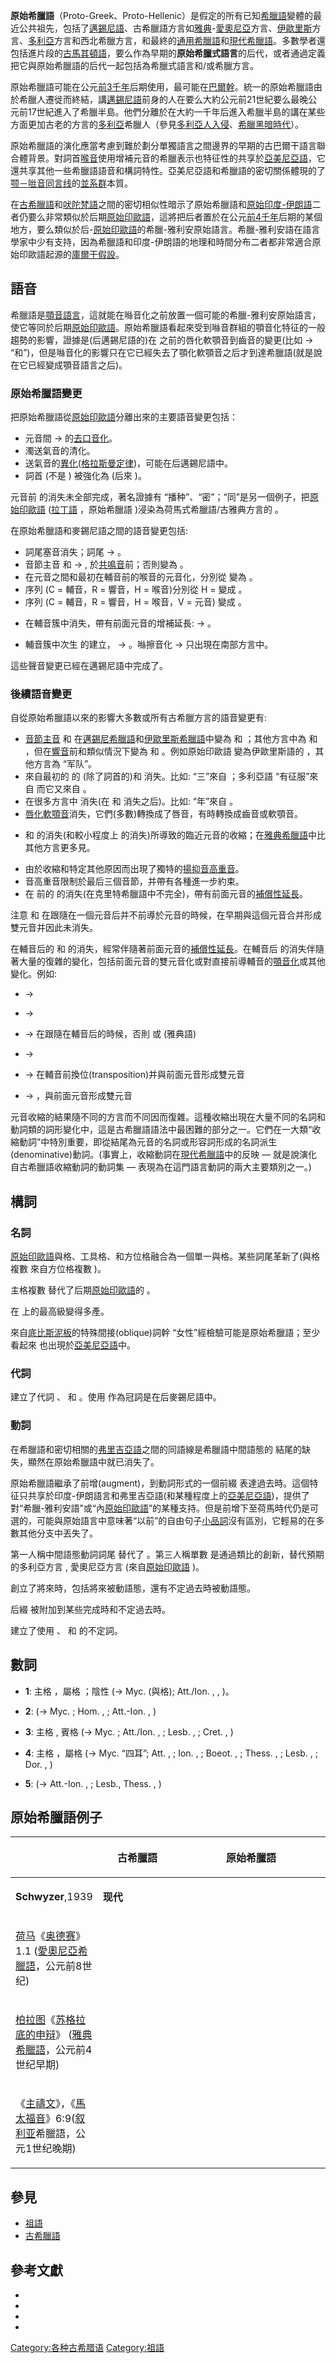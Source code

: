{{For|公元前9世紀至公元6世紀的希腊语言|古希臘語}}
{{roughtranslation|time=2015-08-19T02:07:31+00:00}}

'''原始希臘語'''（Proto-Greek、Proto-Hellenic）是假定的所有已知[[希臘語|希臘語]]變體的最近公共祖先，包括了[[邁錫尼語|邁錫尼語]]、古希臘語方言如[[雅典|雅典]]-[[愛奧尼亞|愛奧尼亞]]方言、[[伊歐里斯|伊歐里斯]]方言、[[多利亞|多利亞]]方言和西北希臘方言，和最終的[[通用希臘語|通用希臘語]]和[[希臘語|現代希臘語]]。多數學者還包括進片段的[[古馬其頓語|古馬其頓語]]，要么作為早期的'''原始希臘式語言'''的后代，或者通過定義把它與原始希臘語的后代一起包括為希臘式語言和/或希臘方言。

原始希臘語可能在公元[[前3千年|前3千年]]后期使用，最可能在[[巴爾幹|巴爾幹]]。統一的原始希臘語由於希臘人遷徙而終結，講[[邁錫尼語|邁錫尼語]]前身的人在要么大約公元前21世紀要么最晚公元前17世紀進入了希臘半島。他們分離於在大約一千年后進入希臘半島的講在某些方面更加古老的方言的[[多利亞|多利亞]]希臘人（參見[[多利亞人入侵|多利亞人入侵]]、[[希臘黑暗時代|希臘黑暗時代]]）。

原始希臘語的演化應當考慮到難於劃分單獨語言之間邊界的早期的古巴爾干語言聯合體背景。對詞首[[喉音理論|喉音]]使用增補元音的希臘表示也特征性的共享於[[亞美尼亞語|亞美尼亞語]]，它還共享其他一些希臘語語音和構詞特性。亞美尼亞語和希臘語的密切關係體現的了[[颚－咝音同言线|颚－咝音同言线]]的[[並系群|並系群]]本質。 

在[[古希臘語|古希臘語]]和[[吠陀梵語|吠陀梵語]]之間的密切相似性暗示了原始希臘語和[[原始印度-伊朗語|原始印度-伊朗語]]二者仍要么非常類似於后期[[原始印歐語|原始印歐語]]，這將把后者置於在公元[[前4千年|前4千年]]后期的某個地方，要么類似於后-[[原始印歐語|原始印歐語]]的希臘-雅利安原始語言。希臘-雅利安語在語言學家中少有支持，因為希臘語和印度-伊朗語的地理和時間分布二者都非常適合原始印歐語起源的[[庫爾干假設|庫爾干假設]]。

==語音==
希臘語是[[顎音語言|顎音語言]]，這就能在噝音化之前放置一個可能的希臘-雅利安原始語言，使它等同於后期[[原始印歐語|原始印歐語]]。原始希臘語看起來受到噝音群組的顎音化特征的一般趨勢的影響，證據是(后邁錫尼語的)在 {{polytonic|ε}} 之前的唇化軟顎音到齒音的變更(比如 {{IPA|kʷe}} → {{IPA|te}} “和”)，但是噝音化的影響只在它已經失去了顎化軟顎音之后才到達希臘語(就是說在它已經變成顎音語言之后)。

===原始希臘語變更===
把原始希臘語從[[原始印歐語|原始印歐語]]分離出來的主要語音變更包括：
*元音間 {{IPA|/s/}} → {{IPA|/h/}} 的[[去口音化|去口音化]]。
*濁送氣音的清化。
*送氣音的[[異化_(音韻學)|異化]]([[格拉斯曼定律|格拉斯曼定律]])，可能在后邁錫尼語中。
*詞首 {{IPA|j-}} (不是 {{IPA|Hj-}}) 被強化為 {{IPA|dj-}} (后來 {{polytonic|ζ-}})。

元音前 {{PIE|*s}} 的消失未全部完成，著名證據有 {{polytonic|συς}}“播种”、{{polytonic|δασυς}}“密”；{{polytonic|συν}}“同”是另一個例子，把[[原始印歐語|原始印歐語]] {{PIE|*kom}}([[拉丁語|拉丁語]] {{lang|la|cum}}，原始希臘語 {{PIE|*kon}})浸染為荷馬式希臘語/古雅典方言的 {{polytonic|ξυν}}。

在原始希臘語和麥錫尼語之間的語音變更包括:
*詞尾塞音消失；詞尾 {{IPA|/m/}} → {{IPA|/n/}}。
*音節主音 {{IPA|/m/}} 和 {{IPA|/n/}} → {{IPA|/am/}}, {{IPA|/an/}} 於[[共鳴音|共鳴音]]前；否則變為 {{IPA|/a/}}。
*在元音之間和最初在輔音前的喉音的元音化，分別從 {{PIE|h₁, h₂, h₃}} 變為 {{IPA|/e/, /a/, /o/}}。
*序列 {{IPA|CRHC}} (C = 輔音，R = 響音，H = 喉音)分別從 H = {{PIE|h₁, h₂, h₃}} 變成 {{IPA|CRēC, CRāC, CRōC}}。
*序列 {{IPA|CRHV}} (C = 輔音，R = 響音，H = 喉音，V = 元音) 變成 {{IPA|CaRV}}。
* {{lang|grc|σ}} 在輔音簇中消失，帶有前面元音的增補延長: {{polytonic|εσμι}} → {{polytonic|ημι}}。
*輔音簇中次生 {{lang|grc|σ}} 的建立，{{polytonic|ντια}} → {{polytonic|νσα}}。噝擦音化 {{lang|grc|τι}} → {{lang|grc|σι}} 只出現在南部方言中。

這些聲音變更已經在邁錫尼語中完成了。

===後續語音變更===
自從原始希臘語以來的影響大多數或所有古希臘方言的語音變更有:

*[[音節主音|音節主音]] {{IPA|/r/}} 和 {{IPA|/l/}} 在[[邁錫尼希臘語|邁錫尼希臘語]]和[[伊歐里斯希臘語|伊歐里斯希臘語]]中變為 {{IPA|/ro/}} 和 {{IPA|/lo/}}；其他方言中為 {{IPA|/ra/}} 和 {{IPA|/la/}}，但在[[響音|響音]]前和類似情況下變為 {{IPA|/ar/}} 和 {{IPA|/al/}}。例如原始印歐語 {{PIE|*str-to-}} 變為伊歐里斯語的 {{polytonic|στροτος}}，其他方言為 {{polytonic|στρατος}}“军队”。
*來自最初的 {{IPA|/s/}} 的 {{IPA|/h/}} (除了詞首的)和 {{IPA|/j/}} 消失。比如: {{polytonic|τρεις}}“三”來自 {{PIE|*trejes}}；多利亞語 {{polytonic|νικᾱς}}“有征服”來自 {{polytonic|νικαͱας}} 而它又來自 {{polytonic|νικασας}}。
*在很多方言中 {{IPA|/w/}} 消失(在 {{IPA|/h/}} 和 {{IPA|/j/}} 消失之后)。比如: {{polytonic|ετος}}“年”來自 {{polytonic|ϝετος}}。
*[[唇化軟顎音|唇化軟顎音]]消失，它們(多數)轉換成了唇音，有時轉換成齒音或軟顎音。
*{{IPA|/h/}} 和 {{IPA|/j/}} 的消失(和較小程度上 {{IPA|/w/}} 的消失)所導致的臨近元音的收縮；在[[雅典希臘語|雅典希臘語]]中比其他方言更多見。
*由於收縮和特定其他原因而出現了獨特的[[揚抑符|揚抑]][[音高重音|音高重音]]。
*音高重音限制於最后三個音節，并帶有各種進一步約束。
*在 {{IPA|/s/}} 前的 {{IPA|/n/}} 的消失(在克里特希臘語中不完全)，帶有前面元音的[[补偿延长|補償性延長]]。

注意 {{IPA|/w/}} 和 {{IPA|/j/}} 在跟隨在一個元音后并不前導於元音的時候，在早期與這個元音合并形成雙元音并因此未消失。

在輔音后的 {{IPA|/h/}} 和 {{IPA|/w/}} 的消失，經常伴隨著前面元音的[[补偿延长|補償性延長]]。在輔音后 {{IPA|/j/}} 的消失伴隨著大量的復雜的變化，包括前面元音的雙元音化或對直接前導輔音的[[顎音化|顎音化]]或其他變化。例如:

*{{IPA|/pj/, /bj/, /phj/}} → {{IPA|/pt/}}
*{{IPA|/lj/}} → {{IPA|/ll/}}
*{{IPA|/tj/, /thj/, /kj/, /khj/}} → {{IPA|/s/}} 在跟隨在輔音后的時候，否則 {{IPA|/sː/}} 或 {{IPA|/tː/}} (雅典語)
*{{IPA|/gj/, /dj/}} → {{IPA|/zd/}}
*{{IPA|/mj/, /nj/, /rj/}} → {{IPA|/j/}} 在輔音前換位(transposition)并與前面元音形成雙元音
*{{IPA|/wj/, /sj/}} → {{IPA|/j/}}，與前面元音形成雙元音

元音收縮的結果隨不同的方言而不同因而復雜。這種收縮出現在大量不同的名詞和動詞類的詞形變化中，這是古希臘語語法中最困難的部分之一。它們在一大類“收縮動詞”中特別重要，即從結尾為元音的名詞或形容詞形成的名詞派生(denominative)動詞。(事實上，收縮動詞在[[希臘語|現代希臘語]]中的反映 — 就是說演化自古希臘語收縮動詞的動詞集 — 表現為在這門語言動詞的兩大主要類別之一。)

==構詞==

===名詞===
[[原始印歐語|原始印歐語]]與格、工具格、和方位格融合為一個單一與格。某些詞尾革新了(與格複數 {{lang|grc|-σι}} 來自方位格複數 {{lang|grc|-συ}})。

主格複數 {{lang|grc|-οι, -αι}} 替代了后期[[原始印歐語|原始印歐語]]的 {{PIE|-ōs, -ās}}。

在 {{polytonic|-τατος}} 上的最高級變得多產。

來自[[底比斯泥板|底比斯泥板]]的特殊間接(oblique)詞幹 {{polytonic|γυναικ-}}“女性”經檢驗可能是原始希臘語；至少看起來 {{polytonic|γυναι-}} 也出現於[[亞美尼亞語|亞美尼亞語]]中。

===代詞===
建立了代詞 {{polytonic|ͱουτος}}、{{polytonic|εκεινος}} 和 {{polytonic|αυτος}}。使用 {{polytonic|ͱο, ͱᾱ, τον}} 作為冠詞是在后麥錫尼語中。

===動詞===
在希臘語和密切相關的[[弗里吉亞語|弗里吉亞語]]之間的同語線是希臘語中間語態的 {{lang|grc|ρ-}}結尾的缺失，顯然在原始希臘語中就已消失了。

原始希臘語繼承了前增(augment)，到動詞形式的一個前綴 {{lang|grc|έ-}} 表達過去時。這個特征只共享於印度-伊朗語言和弗里吉亞語(和某種程度上的[[亞美尼亞語|亞美尼亞語]])，提供了對“希臘-雅利安語”或“內[[原始印歐語|原始印歐語]]”的某種支持。但是前增下至荷馬時代仍是可選的，可能與原始語言中意味著“以前”的自由句子[[原始印歐語小品詞|小品詞]]沒有區別，它輕易的在多數其他分支中丟失了。

第一人稱中間語態動詞詞尾 {{lang|grc|-μαι, -μᾱν}} 替代了 {{lang|grc|-αι, -α}}。第三人稱單數 {{polytonic|φερει}} 是通過類比的創新，替代預期的多利亞方言 {{PIE|*phereti}}, 愛奧尼亞方言 {{PIE|*pheresi}} (來自[[原始印歐語|原始印歐語]] {{PIE|*bʱéreti}})。

創立了將來時，包括將來被動語態，還有不定過去時被動語態。

后綴 {{lang|grc|-κα-}} 被附加到某些完成時和不定過去時。

建立了使用 {{lang|grc|-εͱεν}}、{{lang|grc|-εναι}} 和 {{lang|grc|-μεν}} 的不定詞。

==數詞==
* '''1''': 主格 {{PIE|*hens}}，屬格 {{PIE|*hemos}}；陰性 {{PIE|*mʰiā}} (→ Myc. {{polytonic|ε-με}} {{IPA|/hemei/}}(與格); Att./Ion. {{Polytonic|εἷς (ἑνός), μία}}, {{polytonic|ͱεις (ͱενος)}}, {{polytonic|μια}})。

*'''2''': {{PIE|*duwō}} (→ Myc. {{polytonic|δυ-ϝο}} {{IPA|/duwō/}}; Hom. {{Polytonic|δύω}}, {{polytonic|δυω}}; Att.-Ion. {{Polytonic|δύο}}, {{polytonic|δυο}})

*'''3''': 主格 {{PIE|*trees}}, 賓格 {{PIE|*trins}} (→ Myc. {{polytonic|τι-ρι}} {{IPA|/trins/}}; Att./Ion. {{Polytonic|τρεῖς}}, {{polytonic|τρεις}}; Lesb. {{Polytonic|τρής}}, {{polytonic|τρε̄ς}}; Cret. {{Polytonic|τρέες}}, {{polytonic|τρεες}})

*'''4''': 主格 {{PIE|*kʷetwores}}，屬格 {{PIE|*kʷeturōn}} (→ Myc. {{polytonic|ϙε-το-ρο-ϝε}} {{IPA|/kʷetrōwes/}}“四耳”; Att. {{Polytonic|τέτταρες}}, {{polytonic|τετταρες}}; Ion. {{Polytonic|τέσσερες}}, {{polytonic|τεσσερες}}; Boeot. {{Polytonic|πέτταρες}}, {{polytonic|πετταρες}}; Thess. {{Polytonic|πίτταρες}}, {{polytonic|πιτταρες}}; Lesb. {{Polytonic|πίσυρες}}, {{polytonic|πισυρες}}; Dor. {{Polytonic|τέτορες}}, {{polytonic|τετορες}})

*'''5''': {{PIE|*penkʷe}} (→ Att.-Ion. {{Polytonic|πέντε}}, {{polytonic|πεντε}}; Lesb., Thess. {{Polytonic|πέμπε}}, {{polytonic|πεμπε}})

==原始希臘語例子==
{|class="wikitable"
|-
!rowspan="2" style="width:12%;"| 
!rowspan="2" style="width:30%;"|古希臘語
!colspan="2" style="width:58%;"|原始希臘語
|-
|'''Schwyzer''',1939
|'''现代'''
|-valign=top
|[[荷马|荷马]]《[[奥德赛|奥德赛]]》1.1 ([[愛奧尼亞希臘語|愛奧尼亞希臘語]]，公元前8世纪)
|{{polytonic|Ἄνδρα μοι ἔννεπε,Μοῦσα,πολύτροπον}}
|{{polytonic|ανερα μοι ενσεπε ({{lang|zh|或}}-τε),μοντϳa (μωντϳα?),πολύτροπον}}
|*anerã moi enʰekʷet,montˢa,polutrokʷon
|-valign=top
|[[柏拉图|柏拉图]]《[[苏格拉底的申辩|苏格拉底的申辩]]》 ([[雅典希臘語|雅典希臘語]]，公元前4世纪早期)
|{{polytonic|ὅτι μὲν ὑμεῖς,ὦ ἄνδρες Ἀθηναῖοι,πεπόνθατε ὑπὸ τῶν ἐμῶν κατηγόρων,οὐκ οἶδα· ἐγὼ δ’ οὖν καὶ αὐτὸς ὓπ’ αὐτῶν ὀλίγου ἐμαυτοῦ ἐπελαθόμην,οὕτω πιθανῶς ἔλεγον. καίτοι ἀληθές γε ὡς ἔπος εἰπεῖν οὐδὲν εἰρήκασιν}}
|{{polytonic|ϝοττι μᾱν (?) υμμε,ω ανερες Αθᾱναιοι,πεπᾱσθε υπο κατᾱγορων μεο,ου ϝοιδα· εγω δε εον (?) κ. α. υ. α. ολιγοιο εμεο αυτοιο επελαθομᾱν,τως ({{lang|zh|或}} *τω) πιθανως ({{lang|zh|或}}-ω) ελεγοντ. κ. αλᾱθες γε ὡς ({{lang|zh|或}} ὡ) ϝεπος ϝειπεεν ({{lang|zh|或}} ϝευπ.) ουδε ἑν ϝεϝρηκᾰτι}}
|*çokʷid mān umʰe. ō aneres Atʰānaïoi,pepãstʰe upo katāgorōn meho. oϳu woida; egō de ōn kai autos up’ autōn oligoço emeho autoço epi latʰomān,tō pitʰanō elegont. kai toi ãlātʰes ge çō wekʷos wewekʷehen oude hen wewrēkãti
|-valign=top
|《[[主禱文|主禱文]]》，《[[馬太福音|馬太福音]]》6:9([[叙利亚_(罗马行省)|叙利亚]]希臘語，公元1世纪晚期)
|{{polytonic|πάτερ ἡμῶν ὁ ἐν τοῖς οὐρανοῖς,ἁγιασθήτω τὸ ὄνομά σου}}
|{{polytonic|πατερ αμμεων ὁ (τοισι) ορϝανοισι ({{lang|zh|分别单数}}) (ἁγιον {{lang|zh|或}} αγνον εστωδ) ενυμα τϝεο}}
|*pater ãmʰōn ho worʱanoihi,çagion estōd enumã tweho
|}

==參見==
*[[祖語|祖語]]
*[[古希臘語|古希臘語]]

==參考文獻==
{{refbegin}}
*{{cite book| last=Beekes| first=Robert S. P.| authorlink=Robert S. P. Beekes| title=Comparative Indo-European Linguistics| location=Amsterdam| publisher=John Benjamins| year=1995| isbn=90-272-2150-2}}
*{{cite book| last=Buck| first=Carl Darling| authorlink=Carl Darling Buck| title=Comparative Grammar of Greek and Latin| publisher=University of Chicago Press| year=1933| isbn=0226079317}}
*{{cite book| last=Fortson | first=Benjamin W., IV | authorlink=Benjamin W. Fortson| title=Indo-European Language and Culture| publisher=Blackwell Publishing| year=2004| isbn=1-4051-0316-7}}
*{{cite book| last=Sihler| first=Andrew L.| authorlink=Andrew L. Sihler| title=New Comparative Grammar of Greek and Latin| publisher=Oxford University Press| year=1995| isbn=0-19-508345-8}}
{{refend}}

{{Greek language periods}}
{{古希臘}}

[[Category:各种古希腊语|Category:各种古希腊语]]
[[Category:祖語|Category:祖語]]